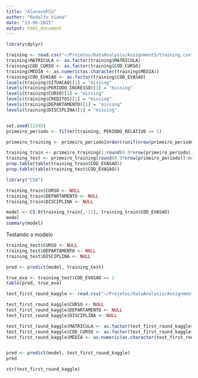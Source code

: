 ```yaml
---
title: "AlunosUFCG"
author: "Rodolfo Viana"
date: "13-06-2015"
output: html_document
---
```




```r
library(dplyr)

training <- read.csv("~/Projetos/DataAnalysis/Assignment5/training.csv")
training$MATRICULA <- as.factor(training$MATRICULA)
training$COD_CURSO <- as.factor(training$COD_CURSO)
training$MEDIA <- as.numeric(as.character(training$MEDIA))
training$COD_EVASAO <- as.factor(training$COD_EVASAO)
levels(training$SITUACAO)[1] = "missing"
levels(training$PERIODO_INGRESSO)[1] = "missing"
levels(training$CURSO)[1] = "missing"
levels(training$CREDITOS)[1] = "missing"
levels(training$DEPARTAMENTO)[1] = "missing"
levels(training$DISCIPLINA)[1] = "missing"


set.seed(12345) 
primeiro_periodo <- filter(training, PERIODO_RELATIVO == 1)

primeiro_training <- primeiro_periodo[order(runif(nrow(primeiro_periodo))), ]

training_train <- primeiro_training[1:round(0.9*nrow(primeiro_periodo)), ]
training_test <- primeiro_training[round(0.9*nrow(primeiro_periodo)):nrow(primeiro_periodo), ]
prop.table(table(training_train$COD_EVASAO))
prop.table(table(training_test$COD_EVASAO))

library("C50")

training_train$CURSO <- NULL
training_train$DEPARTAMENTO <- NULL
training_train$DISCIPLINA <- NULL

model <- C5.0(training_train[,-11], training_train$COD_EVASAO)
model
summary(model)
```

Testando o modelo

```r
training_test$CURSO <- NULL
training_test$DEPARTAMENTO <- NULL
training_test$DISCIPLINA <- NULL

pred <- predict(model, training_test)

true_eva <- training_test$COD_EVASAO == 1
table(pred, true_eva)
```


```r
test_first_round_kaggle <- read.csv("~/Projetos/DataAnalysis/Assignment5/test_first_round_kaggle.csv")

test_first_round_kaggle$CURSO <- NULL
test_first_round_kaggle$DEPARTAMENTO <- NULL
test_first_round_kaggle$DISCIPLINA <- NULL

test_first_round_kaggle$MATRICULA <- as.factor(test_first_round_kaggle$MATRICULA)
test_first_round_kaggle$COD_CURSO <- as.factor(test_first_round_kaggle$COD_CURSO)
test_first_round_kaggle$MEDIA <- as.numeric(as.character(test_first_round_kaggle$MEDIA))


pred <- predict(model, test_first_round_kaggle)
pred

str(test_first_round_kaggle)


```

